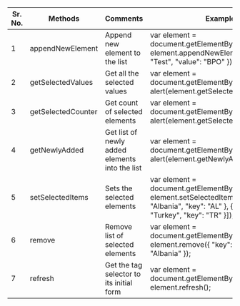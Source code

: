 
 
|Sr. No.|Methods|Comments|Examples|
|--- |--- |--- |--- |
|1|appendNewElement|Append new element to the list|var element = document.getElementById("idOfElement");<br/>element.appendNewElement({ "key": "Test", "value": "BPO" });|
|2|getSelectedValues|Get all the selected values|var element = document.getElementById("idOfElement");<br/>alert(element.getSelectedValues());|
|3|getSelectedCounter|Get count of selected elements|var element = document.getElementById("idOfElement");<br/>alert(element.getSelectedCounter());|
|4|getNewlyAdded|Get list of newly added elements into the list|var element = document.getElementById("idOfElement");<br/>alert(element.getNewlyAdded());|
|5|setSelectedItems|Sets the selected elements|var element = document.getElementById("idOfElement");<br/>element.setSelectedItems([{ "value": "Albania", "key": "AL" }, { "value": "Turkey", "key": "TR" }]);|
|6|remove|Remove list of selected elements|var element = document.getElementById("idOfElement");<br/>element.remove({ "key": "AL", "value": "Albania" });|
|7|refresh|Get the tag selector to its initial form|var element = document.getElementById("idOfElement");<br/>element.refresh();|